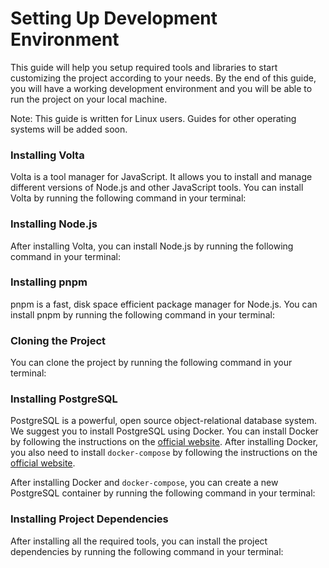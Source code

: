# Setting Up Development Environment

This guide will help you setup required tools and libraries to start customizing the project according to your needs. By the end of this guide, you will have a working development environment and you will be able to run the project on your local machine.

Note: This guide is written for Linux users. Guides for other operating systems will be added soon.

<Steps>

### Installing Volta

Volta is a tool manager for JavaScript. It allows you to install and manage different versions of Node.js and other JavaScript tools. You can install Volta by running the following command in your terminal:

<CodeBlock
  lang="bash"
  code="curl https://get.volta.sh | bash"
/>

### Installing Node.js

After installing Volta, you can install Node.js by running the following command in your terminal:

<CodeBlock
  lang="bash"
  code="volta install node@18"
/>

### Installing pnpm

pnpm is a fast, disk space efficient package manager for Node.js. You can install pnpm by running the following command in your terminal:

<CodeBlock
  lang="bash"
  code="volta install pnpm"
/>

### Cloning the Project

You can clone the project by running the following command in your terminal:

<CodeBlock
  lang="bash"
  code="git clone git@github.com:anisole-labs/open-crowd-source.git && cd open-crowd-source"
/>

### Installing PostgreSQL

PostgreSQL is a powerful, open source object-relational database system. We suggest you to install PostgreSQL using Docker. You can install Docker by following the instructions on the [official website](https://docs.docker.com/get-docker/). After installing Docker, you also need to install `docker-compose` by following the instructions on the [official website](https://docs.docker.com/compose/install/).

After installing Docker and `docker-compose`, you can create a new PostgreSQL container by running the following command in your terminal:

<CodeBlock
  lang="bash"
  code="docker-compose up -d"
/>

### Installing Project Dependencies

After installing all the required tools, you can install the project dependencies by running the following command in your terminal:

<CodeBlock
  lang="bash"
  code="pnpm install"
/>

</Steps>

